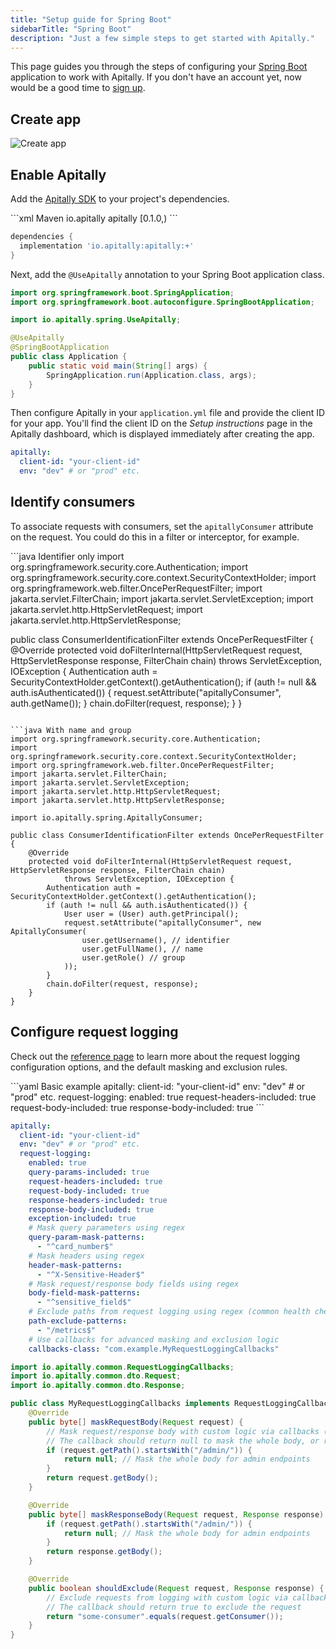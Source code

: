 ```yaml
---
title: "Setup guide for Spring Boot"
sidebarTitle: "Spring Boot"
description: "Just a few simple steps to get started with Apitally."
---
```



This page guides you through the steps of configuring your [Spring Boot](https://spring.io/projects/spring-boot) application to work with Apitally. If you don't have an account yet, now would be a good time to [sign up](https://app.apitally.io/?signup).

<SetupGuideStartSnippet framework="Spring Boot" />

## Create app

<CreateAppSnippet1 framework="Spring Boot" />

<img src="https://assets.apitally.io/docs/2025-05-27/create-app.webp" alt="Create app" class="rounded-xl" />

<CreateAppSnippet2 />

## Enable Apitally

Add the [Apitally SDK](https://central.sonatype.com/artifact/io.apitally/apitally) to your project's dependencies.

<CodeGroup>
```xml Maven
<dependency>
  <groupId>io.apitally</groupId>
  <artifactId>apitally</artifactId>
  <version>[0.1.0,)</version>
</dependency>
```

```groovy Gradle
dependencies {
  implementation 'io.apitally:apitally:+'
}
```
</CodeGroup>

Next, add the `@UseApitally` annotation to your Spring Boot application class.

```java Application.java {6}
import org.springframework.boot.SpringApplication;
import org.springframework.boot.autoconfigure.SpringBootApplication;

import io.apitally.spring.UseApitally;

@UseApitally
@SpringBootApplication
public class Application {
    public static void main(String[] args) {
        SpringApplication.run(Application.class, args);
    }
}
```

Then configure Apitally in your `application.yml` file and provide the client ID for your app.
You'll find the client ID on the _Setup instructions_ page in the Apitally dashboard, which is displayed immediately after creating the app.

```yaml application.yml
apitally:
  client-id: "your-client-id"
  env: "dev" # or "prod" etc.
```

<Snippet file="add-middleware-check.mdx" />

## Identify consumers

<Snippet file="identify-consumers.mdx" />

To associate requests with consumers, set the `apitallyConsumer` attribute on the request. You could do this in a filter or interceptor, for example.

<CodeGroup>
```java Identifier only
import org.springframework.security.core.Authentication;
import org.springframework.security.core.context.SecurityContextHolder;
import org.springframework.web.filter.OncePerRequestFilter;
import jakarta.servlet.FilterChain;
import jakarta.servlet.ServletException;
import jakarta.servlet.http.HttpServletRequest;
import jakarta.servlet.http.HttpServletResponse;

public class ConsumerIdentificationFilter extends OncePerRequestFilter {
    @Override
    protected void doFilterInternal(HttpServletRequest request, HttpServletResponse response, FilterChain chain)
            throws ServletException, IOException {
        Authentication auth = SecurityContextHolder.getContext().getAuthentication();
        if (auth != null && auth.isAuthenticated()) {
            request.setAttribute("apitallyConsumer", auth.getName());
        }
        chain.doFilter(request, response);
    }
}
```

```java With name and group
import org.springframework.security.core.Authentication;
import org.springframework.security.core.context.SecurityContextHolder;
import org.springframework.web.filter.OncePerRequestFilter;
import jakarta.servlet.FilterChain;
import jakarta.servlet.ServletException;
import jakarta.servlet.http.HttpServletRequest;
import jakarta.servlet.http.HttpServletResponse;

import io.apitally.spring.ApitallyConsumer;

public class ConsumerIdentificationFilter extends OncePerRequestFilter {
    @Override
    protected void doFilterInternal(HttpServletRequest request, HttpServletResponse response, FilterChain chain)
            throws ServletException, IOException {
        Authentication auth = SecurityContextHolder.getContext().getAuthentication();
        if (auth != null && auth.isAuthenticated()) {
            User user = (User) auth.getPrincipal();
            request.setAttribute("apitallyConsumer", new ApitallyConsumer(
                user.getUsername(), // identifier
                user.getFullName(), // name
                user.getRole() // group
            ));
        }
        chain.doFilter(request, response);
    }
}
```
</CodeGroup>

<Snippet file="identify-consumers-check.mdx" />

## Configure request logging

<RequestLoggingConfigSnippet language="java" />

Check out the <a href="/reference/java#request-logging-config">reference page</a> to learn more about the request logging configuration options, and the default masking and exclusion rules.

<CodeGroup>
```yaml Basic example
apitally:
  client-id: "your-client-id"
  env: "dev" # or "prod" etc.
  request-logging:
    enabled: true
    request-headers-included: true
    request-body-included: true
    response-body-included: true
```

```yaml Advanced example
apitally:
  client-id: "your-client-id"
  env: "dev" # or "prod" etc.
  request-logging:
    enabled: true
    query-params-included: true
    request-headers-included: true
    request-body-included: true
    response-headers-included: true
    response-body-included: true
    exception-included: true
    # Mask query parameters using regex
    query-param-mask-patterns:
      - "^card_number$"
    # Mask headers using regex
    header-mask-patterns:
      - "^X-Sensitive-Header$"
    # Mask request/response body fields using regex
    body-field-mask-patterns:
      - "^sensitive_field$"
    # Exclude paths from request logging using regex (common health check paths are excluded by default)
    path-exclude-patterns:
      - "/metrics$"
    # Use callbacks for advanced masking and exclusion logic
    callbacks-class: "com.example.MyRequestLoggingCallbacks"
```

```java RequestLoggingCallbacks.java
import io.apitally.common.RequestLoggingCallbacks;
import io.apitally.common.dto.Request;
import io.apitally.common.dto.Response;

public class MyRequestLoggingCallbacks implements RequestLoggingCallbacks {
    @Override
    public byte[] maskRequestBody(Request request) {
        // Mask request/response body with custom logic via callbacks (e.g. for admin endpoints)
        // The callback should return null to mask the whole body, or return the (modified) raw body
        if (request.getPath().startsWith("/admin/")) {
            return null; // Mask the whole body for admin endpoints
        }
        return request.getBody();
    }

    @Override
    public byte[] maskResponseBody(Request request, Response response) {
        if (request.getPath().startsWith("/admin/")) {
            return null; // Mask the whole body for admin endpoints
        }
        return response.getBody();
    }

    @Override
    public boolean shouldExclude(Request request, Response response) {
        // Exclude requests from logging with custom logic via callback (e.g. exclude requests from a specific consumer)
        // The callback should return true to exclude the request
        return "some-consumer".equals(request.getConsumer());
    }
}
```
</CodeGroup>
